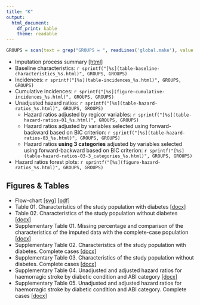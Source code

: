 ```yaml
---
title: "K"
output: 
  html_document: 
    df_print: kable
    theme: readable
---
```


```r
GROUPS = scan(text = grep("GROUPS = ", readLines('global.make'), value = TRUE), what = 'character')[-(1:2)]
```

* Imputation process summary [[html]](imputation-process.html)
* Baseline characteristics: `r sprintf("[%s](table-baseline-characteristics_%s.html)", GROUPS, GROUPS)`
* Incidences: `r sprintf("[%s](table-incidences_%s.html)", GROUPS, GROUPS)`
* Cumulative incidences: `r sprintf("[%s](figure-cumulative-incidences_%s.html)", GROUPS, GROUPS)`
* Unadjusted hazard ratios: `r sprintf("[%s](table-hazard-ratios_%s.html)", GROUPS, GROUPS)`
    * Hazard ratios adjusted by regicor variables: `r sprintf("[%s](table-hazard-ratios-01_%s.html)", GROUPS, GROUPS)`
    * Hazard ratios adjusted by variables selected using forward-backward based on BIC criterion: `r sprintf("[%s](table-hazard-ratios-03_%s.html)", GROUPS, GROUPS)`
    * Hazard ratios __using 3 categories__ adjusted by variables selected using forward-backward based on BIC criterion:  `r sprintf("[%s](table-hazard-ratios-03-3_categories_%s.html)", GROUPS, GROUPS)`
* Hazard ratios forest plots: `r sprintf("[%s](figure-hazard-ratios_%s.html)", GROUPS, GROUPS)`
 
## Figures & Tables

* Flow-chart [[svg]](flow-chart.svg) [[pdf]](flow-chart.pdf)
* Table 01. Characteristics of the study population with diabetes [[docx]](table01.docx)
* Table 02. Characteristics of the study population without diabetes [[docx]](table02.docx)
* Supplementary Table 01. Missing percentage and comparison of the characteristics of the imputed data with the complete-case population [[docx]](sup-table01.docx)
* Supplementary Table 02. Characteristics of the study population with diabetes. Complete cases [[docx]](sup-table02.docx)
* Supplementary Table 03. Characteristics of the study population without diabetes. Complete cases [[docx]](sup-table03.docx)
* Supplementary Table 04. Unadjusted and adjusted hazard ratios for haemorragic stroke by diabetic condition and ABI category [[docx]](sup-table04.docx)
* Supplementary Table 05. Unadjusted and adjusted hazard ratios for haemorragic stroke by diabetic condition and ABI category. Complete cases [[docx]](sup-table05.docx)

<!--
    * Hazard ratios adjusted by variables selected using forward-backward based on AIC criterion [[html]](table-hazard-ratios-02.html)

    * Hazard ratios __with people aged below 60__ adjusted by variables selected using forward-backward based on BIC criterion [[html]](table-hazard-ratios-03-age_lower_60.html)
    * Hazard ratios __with people aged below 75__ adjusted by variables selected using forward-backward based on BIC criterion [[html]](table-hazard-ratios-03-age_lower_75.html)
    * Hazard ratios __with non-smoking people__ adjusted by variables selected using forward-backward based on BIC criterion [[html]](table-hazard-ratios-03-non-smokers.html)
    * Hazard ratios __category for people with itb=0.9 modified__ adjusted by variables selected using forward-backward based on BIC criterion [[html]](table-hazard-ratios-03-0.9_category.html)
    * Hazard ratios __by cv-risk categories__ adjusted by variables selected using forward-backward based on BIC criterion:
         * 0 ≤ regicor ≤ 5: [[html]](table-hazard-ratios-03-regicor_0-5.html) 
         * 0 ≤ regicor ≤ 10: [[html]](table-hazard-ratios-03-regicor_0-10.html) 
         * 5 < regicor ≤ 10: [[html]](table-hazard-ratios-03-regicor_5-10.html)
         * 10 < regicor: [[html]](table-hazard-ratios-03-regicor_10p.html)
    * Hazard ratios forest plot [[html]](figure-hazard-ratios.html)
* Figures of smoothened hazard-ratios [[html]](smoothened-hazard-ratios.html)

* __Final Figures&Tables__:
    * Table 1. Descriptives [[docx]](table_01.docx)
    * Table 2. Incidences [[docx]](table_02.docx)
    * Figure 1. Flow chart [[svg]](flow-chart.svg) [[pdf]](flow-chart.pdf)
    * Figure 2. Adjusted hazard ratios [[svg]](figure02.svg) [[pdf]](figure02.pdf)
    * Table 1 (Supplementary). Descriptives [[docx]](table_01_sup.docx)
    * Table 2 (Supplementary). Descriptives (Complete-case) [[docx]](table_02_sup.docx)
    * Table 3 (Supplementary). Incidences (Complete-case) [[docx]](table_03_sup.docx)
    * Figure 1 (Supplementary). Hazard ratios (Complete-case) [[svg]](figure01_sup.svg) [[pdf]](figure01_sup.pdf)
    * Figure 2 (Supplementary). Unadjusted hazard ratios [[svg]](figure02_sup.svg) [[pdf]](figure02_sup.pdf)

* __Alternative Figures&Tables__:
    * Figure 2. Adjusted hazard ratios. Version 1: [[svg]](figure02_alt1.svg) [[pdf]](figure02_alt1.pdf) Version2:  [[svg]](figure02_alt2.svg) [[pdf]](figure02_alt2.pdf) 
-->
